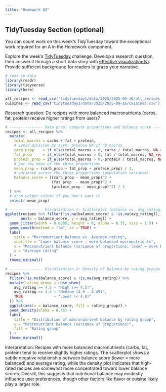 ```yaml
---
title: "Homework 02"
---
```



## TidyTuesday Section (optional)

::: {.callout-important title="Instructions"}

You can count work on this week's TidyTuesday toward the exceptional work required for an A in the Homework component.

:::


Explore the week's [TidyTuesday](https://github.com/rfordatascience/tidytuesday) challenge. Develop a research question, then answer it through a short data story with [effective visualization(s)]({{< var effective-viz-url >}}).  Provide sufficient background for readers to grasp your narrative.

```r
# read in data
library(readr)
library(tidyverse)
library(here)
```

```r
all_recipes <- read_csv("tidytuesday1/data/2025/2025-09-16/all_recipes.csv")
cuisines <- read_csv("tidytuesday1/data/2025/2025-09-16/cuisines.csv")
```
Research question: Do recipes with more balanced macronutrients (carbs, fat, protein) receive higher ratings from users?

```r
# --------------- Data prep: compute proportions and balance score ---------------
recipes <- all_recipes %>%
  mutate(
    total_macros = carbs + fat + protein,
    # avoid division by zero; produce NA if no macros
    carb_prop    = if_else(total_macros > 0, carbs / total_macros, NA_real_),
    fat_prop     = if_else(total_macros > 0, fat / total_macros, NA_real_),
    protein_prop = if_else(total_macros > 0, protein / total_macros, NA_real_),
    # per-row mean of the three proportions
    mean_prop = (carb_prop + fat_prop + protein_prop) / 3,
    # variance across the three proportions (population variance)
    balance_score = ((carb_prop - mean_prop)^2 +
                     (fat_prop  - mean_prop)^2 +
                     (protein_prop - mean_prop)^2) / 3
  ) %>%
  # drop helper column if you don't want it
  select(-mean_prop)
```

```r
# --------------- Visualization 1: Scatterplot (balance vs. avg_rating) ---------------
ggplot(recipes %>% filter(!is.na(balance_score) & !is.na(avg_rating)),
       aes(x = balance_score, y = avg_rating)) +
  geom_jitter(width = 0.0005, height = 0, alpha = 0.35, size = 1.5) +
  geom_smooth(method = "lm", se = TRUE) +
  labs(
    title = "Macronutrient balance vs. Average rating",
    subtitle = "Lower balance_score → more balanced macronutrients",
    x = "Macronutrient balance (variance of proportions; lower = more balanced)",
    y = "Average rating"
  ) +
  theme_minimal()
```

```r
# --------------- Visualization 2: Density of balance by rating groups ---------------
recipes %>%
  filter(!is.na(balance_score) & !is.na(avg_rating)) %>%
  mutate(rating_group = case_when(
    avg_rating >= 4.5 ~ "High (>= 4.5)",
    avg_rating >= 4.0 ~ "Medium (4.0 - 4.49)",
    TRUE              ~ "Lower (< 4.0)"
  )) %>%
  ggplot(aes(x = balance_score, fill = rating_group)) +
  geom_density(alpha = 0.45) +
  labs(
    title = "Distribution of macronutrient balance by rating group",
    x = "Macronutrient balance (variance of proportions)",
    fill = "Rating group"
  ) +
  theme_minimal()

```

Interpretation: Recipes with more balanced macronutrients (carbs, fat, protein) tend to receive slightly higher ratings. The scatterplot shows a subtle negative relationship between balance score (lower = more balanced) and average rating, while the density plot indicates that high-rated recipes are somewhat more concentrated toward lower balance scores. Overall, this suggests that nutritional balance may modestly influence user preferences, though other factors like flavor or cuisine likely play a larger role.
